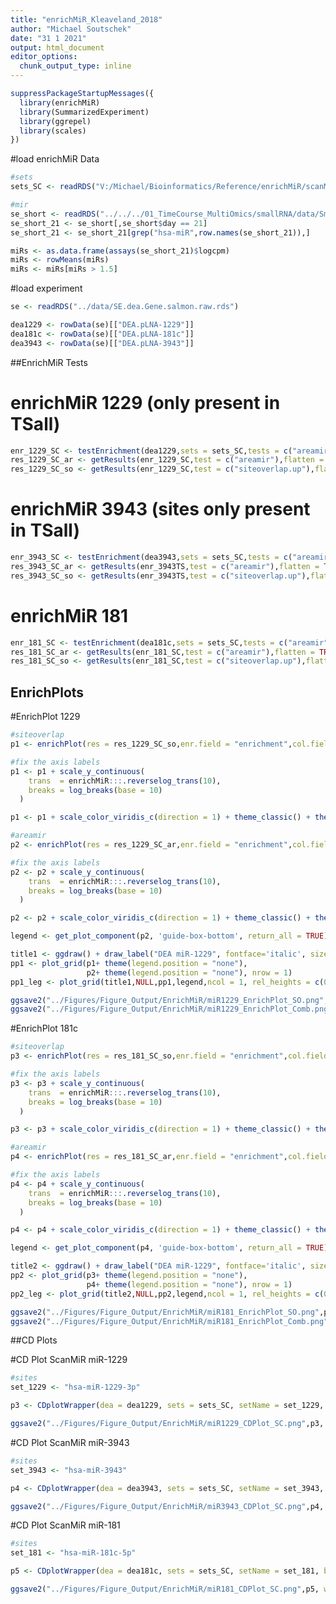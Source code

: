 ```yaml
---
title: "enrichMiR_Kleaveland_2018"
author: "Michael Soutschek"
date: "31 1 2021"
output: html_document
editor_options: 
  chunk_output_type: inline
---
```



```r
suppressPackageStartupMessages({
  library(enrichMiR)
  library(SummarizedExperiment)
  library(ggrepel)
  library(scales)
})
```

#load enrichMiR Data
```r
#sets
sets_SC <- readRDS("V:/Michael/Bioinformatics/Reference/enrichMiR/scanMiR/scanMiR_GRCh38_gene.rds")

#mir
se_short <- readRDS("../../../01_TimeCourse_MultiOmics/smallRNA/data/Small_RNA/smallRNA_oasis.DEA.SE.rds")
se_short_21 <- se_short[,se_short$day == 21]
se_short_21 <- se_short_21[grep("hsa-miR",row.names(se_short_21)),]

miRs <- as.data.frame(assays(se_short_21)$logcpm)
miRs <- rowMeans(miRs)
miRs <- miRs[miRs > 1.5]
```


#load experiment
```r
se <- readRDS("../data/SE.dea.Gene.salmon.raw.rds")

dea1229 <- rowData(se)[["DEA.pLNA-1229"]] 
dea181c <- rowData(se)[["DEA.pLNA-181c"]] 
dea3943 <- rowData(se)[["DEA.pLNA-3943"]] 
```

########
##EnrichMiR Tests


# enrichMiR 1229 (only present in TSall)
```r
enr_1229_SC <- testEnrichment(dea1229,sets = sets_SC,tests = c("areamir","siteoverlap"), sets.properties = miRs)
res_1229_SC_ar <- getResults(enr_1229_SC,test = c("areamir"),flatten = TRUE)
res_1229_SC_so <- getResults(enr_1229_SC,test = c("siteoverlap.up"),flatten = TRUE)
```


# enrichMiR 3943 (sites only present in TSall)
```r
enr_3943_SC <- testEnrichment(dea3943,sets = sets_SC,tests = c("areamir","siteoverlap"), sets.properties = miRs)
res_3943_SC_ar <- getResults(enr_3943TS,test = c("areamir"),flatten = TRUE)
res_3943_SC_so <- getResults(enr_3943TS,test = c("siteoverlap.up"),flatten = TRUE)
```


# enrichMiR 181
```r
enr_181_SC <- testEnrichment(dea181c,sets = sets_SC,tests = c("areamir","siteoverlap"), sets.properties = miRs)
res_181_SC_ar <- getResults(enr_181_SC,test = c("areamir"),flatten = TRUE)
res_181_SC_so <- getResults(enr_181_SC,test = c("siteoverlap.up"),flatten = TRUE)
```

#########
## EnrichPlots

#EnrichPlot 1229
```r
#siteoverlap
p1 <- enrichPlot(res = res_1229_SC_so,enr.field = "enrichment",col.field = "props",sig.field = "FDR",label.field = "members", size.field = "overlap", label.sig.thres = 0.05)

#fix the axis labels
p1 <- p1 + scale_y_continuous(
    trans  = enrichMiR:::.reverselog_trans(10),
    breaks = log_breaks(base = 10)
  )

p1 <- p1 + scale_color_viridis_c(direction = 1) + theme_classic() + theme(plot.title = element_text(size=15), axis.text=element_text(size=12), axis.title=element_text(size=14),legend.title=element_text(size=13), legend.text=element_text(size=12)) + ggtitle("scanMiR can. - siteoverlap") + labs(color="Expression")

#areamir
p2 <- enrichPlot(res = res_1229_SC_ar,enr.field = "enrichment",col.field = "props",sig.field = "FDR", size.field = NULL, label.sig.thres = 0.05)

#fix the axis labels
p2 <- p2 + scale_y_continuous(
    trans  = enrichMiR:::.reverselog_trans(10),
    breaks = log_breaks(base = 10)
  )

p2 <- p2 + scale_color_viridis_c(direction = 1) + theme_classic() + theme(plot.title = element_text(size=15), axis.text=element_text(size=12), axis.title=element_text(size=14),legend.title=element_text(size=13), legend.text=element_text(size=12), legend.position = "bottom") + ggtitle("scanMiR can. - areamir") + labs(color="Expression") + guides(colour = guide_colourbar(title.position="left", title.hjust = 0.5))

legend <- get_plot_component(p2, 'guide-box-bottom', return_all = TRUE)

title1 <- ggdraw() + draw_label("DEA miR-1229", fontface='italic', size = 18)
pp1 <- plot_grid(p1+ theme(legend.position = "none"),
                 p2+ theme(legend.position = "none"), nrow = 1)
pp1_leg <- plot_grid(title1,NULL,pp1,legend,ncol = 1, rel_heights = c(0.05,0.05,1,0.1))
```

```r
ggsave2("../Figures/Figure_Output/EnrichMiR/miR1229_EnrichPlot_SO.png",p1, width = 7,height = 5, bg = "white")
ggsave2("../Figures/Figure_Output/EnrichMiR/miR1229_EnrichPlot_Comb.png",pp1_leg, width = 12,height = 5, bg = "white")
```


#EnrichPlot 181c
```r
#siteoverlap
p3 <- enrichPlot(res = res_181_SC_so,enr.field = "enrichment",col.field = "props",sig.field = "FDR",label.field = "members", size.field = "overlap", label.sig.thres = 0.05)

#fix the axis labels
p3 <- p3 + scale_y_continuous(
    trans  = enrichMiR:::.reverselog_trans(10),
    breaks = log_breaks(base = 10)
  )

p3 <- p3 + scale_color_viridis_c(direction = 1) + theme_classic() + theme(plot.title = element_text(size=15), axis.text=element_text(size=12), axis.title=element_text(size=14),legend.title=element_text(size=13), legend.text=element_text(size=12)) + ggtitle("scanMiR can. - siteoverlap") + labs(color="Expression")

#areamir
p4 <- enrichPlot(res = res_181_SC_ar,enr.field = "enrichment",col.field = "props",sig.field = "FDR", size.field = NULL, label.sig.thres = 0.05)

#fix the axis labels
p4 <- p4 + scale_y_continuous(
    trans  = enrichMiR:::.reverselog_trans(10),
    breaks = log_breaks(base = 10)
  )

p4 <- p4 + scale_color_viridis_c(direction = 1) + theme_classic() + theme(plot.title = element_text(size=15), axis.text=element_text(size=12), axis.title=element_text(size=14),legend.title=element_text(size=13), legend.text=element_text(size=12), legend.position = "bottom") + ggtitle("scanMiR can. - areamir") + labs(color="Expression") + guides(colour = guide_colourbar(title.position="left", title.hjust = 0.5))

legend <- get_plot_component(p4, 'guide-box-bottom', return_all = TRUE)

title2 <- ggdraw() + draw_label("DEA miR-1229", fontface='italic', size = 18)
pp2 <- plot_grid(p3+ theme(legend.position = "none"),
                 p4+ theme(legend.position = "none"), nrow = 1)
pp2_leg <- plot_grid(title2,NULL,pp2,legend,ncol = 1, rel_heights = c(0.05,0.05,1,0.1))
```

```r
ggsave2("../Figures/Figure_Output/EnrichMiR/miR181_EnrichPlot_SO.png",p3, width = 7,height = 5, bg = "white")
ggsave2("../Figures/Figure_Output/EnrichMiR/miR181_EnrichPlot_Comb.png",pp2_leg, width = 12,height = 5, bg = "white")
```

#######
##CD Plots


#CD Plot ScanMiR miR-1229
```r
#sites
set_1229 <- "hsa-miR-1229-3p"

p3 <- CDplotWrapper(dea = dea1229, sets = sets_SC, setName = set_1229, by = "best_stype") + coord_cartesian(xlim = c(-0.35,0.35)) + theme_classic() + ggtitle("miR-1229-3p") + guides(color=guide_legend(title="scanMiR\nbest site type")) + theme(plot.title = element_text(size=15), axis.text=element_text(size=12), axis.title=element_text(size=14),legend.title=element_text(size=13), legend.text=element_text(size=12))

ggsave2("../Figures/Figure_Output/EnrichMiR/miR1229_CDPlot_SC.png",p3, width = 5,height = 4.5, bg = "white")
```




#CD Plot ScanMiR miR-3943
```r
#sites
set_3943 <- "hsa-miR-3943"

p4 <- CDplotWrapper(dea = dea3943, sets = sets_SC, setName = set_3943, by = "best_stype") + coord_cartesian(xlim = c(-0.35,0.35)) + theme_classic() + ggtitle("miR-3943") + guides(color=guide_legend(title="scanMiR\nbest site type")) + theme(plot.title = element_text(size=15), axis.text=element_text(size=12), axis.title=element_text(size=14),legend.title=element_text(size=13), legend.text=element_text(size=12))

ggsave2("../Figures/Figure_Output/EnrichMiR/miR3943_CDPlot_SC.png",p4, width = 5,height = 4.5, bg = "white")
```



#CD Plot ScanMiR miR-181
```r
#sites
set_181 <- "hsa-miR-181c-5p"

p5 <- CDplotWrapper(dea = dea181c, sets = sets_SC, setName = set_181, by = "best_stype") + coord_cartesian(xlim = c(-0.35,0.35)) + theme_classic() + ggtitle("miR-181c-5p") + guides(color=guide_legend(title="scanMiR\nbest site type")) + theme(plot.title = element_text(size=15), axis.text=element_text(size=12), axis.title=element_text(size=14),legend.title=element_text(size=13), legend.text=element_text(size=12))

ggsave2("../Figures/Figure_Output/EnrichMiR/miR181_CDPlot_SC.png",p5, width = 5,height = 4.5, bg = "white")
```


